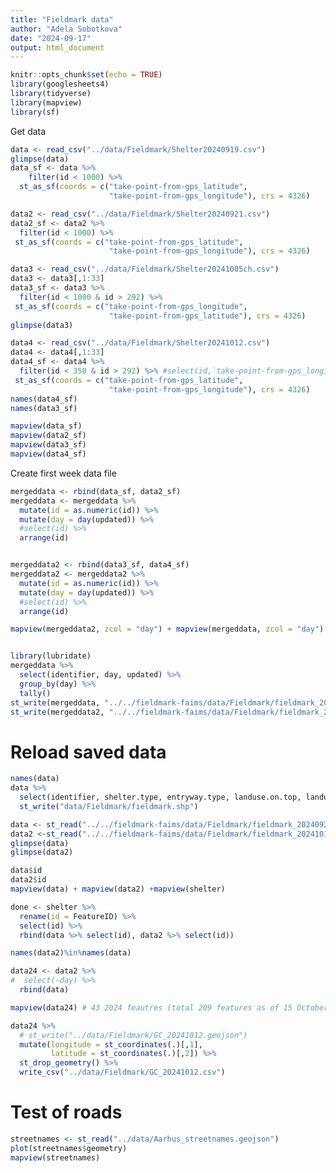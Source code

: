 ```yaml
---
title: "Fieldmark data"
author: "Adela Sobotkova"
date: "2024-09-17"
output: html_document
---
```


```r
knitr::opts_chunk$set(echo = TRUE)
library(googlesheets4)
library(tidyverse)
library(mapview)
library(sf)
```


Get data
```r
data <- read_csv("../data/Fieldmark/Shelter20240919.csv")
glimpse(data)
data_sf <- data %>% 
    filter(id < 1000) %>% 
  st_as_sf(coords = c("take-point-from-gps_latitude",
                      "take-point-from-gps_longitude"), crs = 4326)

data2 <- read_csv("../data/Fieldmark/Shelter20240921.csv")
data2_sf <- data2 %>% 
  filter(id < 1000) %>% 
 st_as_sf(coords = c("take-point-from-gps_latitude",
                      "take-point-from-gps_longitude"), crs = 4326)

data3 <- read_csv("../data/Fieldmark/Shelter20241005ch.csv")
data3 <- data3[,1:33]
data3_sf <- data3 %>% 
  filter(id < 1000 & id > 292) %>% 
 st_as_sf(coords = c("take-point-from-gps_longitude",
                      "take-point-from-gps_latitude"), crs = 4326)
glimpse(data3)

data4 <- read_csv("../data/Fieldmark/Shelter20241012.csv")
data4 <- data4[,1:33]
data4_sf <- data4 %>% 
  filter(id < 350 & id > 292) %>% #select(id,`take-point-from-gps_longitude`, `take-point-from-gps`)
 st_as_sf(coords = c("take-point-from-gps_latitude",
                      "take-point-from-gps_longitude"), crs = 4326)
names(data4_sf)
names(data3_sf)

mapview(data_sf)
mapview(data2_sf)
mapview(data3_sf)
mapview(data4_sf)
```

Create first week data file
```r
mergeddata <- rbind(data_sf, data2_sf)
mergeddata <- mergeddata %>% 
  mutate(id = as.numeric(id)) %>% 
  mutate(day = day(updated)) %>% 
  #select(id) %>% 
  arrange(id)


mergeddata2 <- rbind(data3_sf, data4_sf)
mergeddata2 <- mergeddata2 %>% 
  mutate(id = as.numeric(id)) %>% 
  mutate(day = day(updated)) %>% 
  #select(id) %>% 
  arrange(id)

mapview(mergeddata2, zcol = "day") + mapview(mergeddata, zcol = "day") 


library(lubridate)
mergeddata %>% 
  select(identifier, day, updated) %>% 
  group_by(day) %>%
  tally()
st_write(mergeddata, "../../fieldmark-faims/data/Fieldmark/fieldmark_20240922.geojson")
st_write(mergeddata2, "../../fieldmark-faims/data/Fieldmark/fieldmark_20241012.geojson")
```
# Reload saved data
```r
names(data)
data %>% 
  select(identifier, shelter.type, entryway.type, landuse.on.top, landuse.around, geometry) %>% 
  st_write("data/Fieldmark/fieldmark.shp")

data <- st_read("../../fieldmark-faims/data/Fieldmark/fieldmark_20240922.geojson")
data2 <-st_read("../../fieldmark-faims/data/Fieldmark/fieldmark_20241012.geojson") 
glimpse(data)
glimpse(data2)

data$id
data2$id
mapview(data) + mapview(data2) +mapview(shelter)

done <- shelter %>% 
  rename(id = FeatureID) %>% 
  select(id) %>% 
  rbind(data %>% select(id), data2 %>% select(id))

names(data2)%in%names(data)

data24 <- data2 %>% 
#  select(-day) %>% 
  rbind(data)

mapview(data24) # 43 2024 feautres (total 209 features as of 15 October) Where is Tranbjerg??

data24 %>% 
  # st_write("../data/Fieldmark/GC_20241012.geojson")
  mutate(longitude = st_coordinates(.)[,1],
         latitude = st_coordinates(.)[,2]) %>% 
  st_drop_geometry() %>% 
  write_csv("../data/Fieldmark/GC_20241012.csv")
```
# Test of roads
```r
streetnames <- st_read("../data/Aarhus_streetnames.geojson")
plot(streetnames$geometry)
mapview(streetnames)
```



